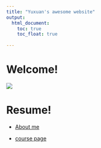 ```yaml
---
title: "Yuxuan's awesome website"
output: 
  html_document:
    toc: true
    toc_float: true
   
---
```


# Welcome!

  
![](images/download.png)


# Resume!
* [About me](about.html)


* [course page](course-page.html)




